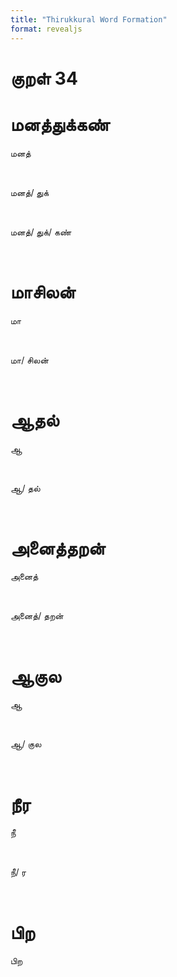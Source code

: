 ```yaml
---
title: "Thirukkural Word Formation"
format: revealjs
---
```


# குறள் 34

# மனத்துக்கண்

:::: {.incremental}

::: {.fragment}


  மனத்

:::

<br>

::: {.fragment}


  மனத்/&nbsp;துக்

:::

<br>

::: {.fragment}


  மனத்/&nbsp;துக்/&nbsp;கண்

:::

<br>

::::

# மாசிலன்

:::: {.incremental}

::: {.fragment}


  மா

:::

<br>

::: {.fragment}


  மா/&nbsp;சிலன்

:::

<br>

::::

# ஆதல்

:::: {.incremental}

::: {.fragment}


  ஆ

:::

<br>

::: {.fragment}


  ஆ/&nbsp;தல்

:::

<br>

::::

# அனைத்தறன்

:::: {.incremental}

::: {.fragment}


  அனைத்

:::

<br>

::: {.fragment}


  அனைத்/&nbsp;தறன்

:::

<br>

::::

# ஆகுல

:::: {.incremental}

::: {.fragment}


  ஆ

:::

<br>

::: {.fragment}


  ஆ/&nbsp;குல

:::

<br>

::::

# நீர

:::: {.incremental}

::: {.fragment}


  நீ

:::

<br>

::: {.fragment}


  நீ/&nbsp;ர

:::

<br>

::::

# பிற

:::: {.incremental}

::: {.fragment}


  பிற

:::

<br>

::::

